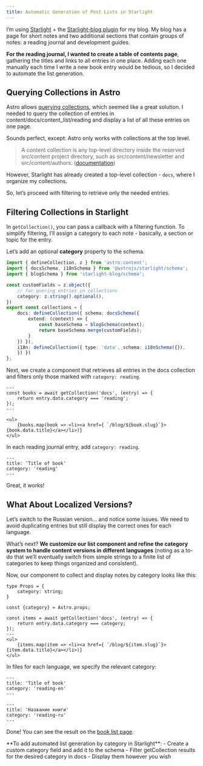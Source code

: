 ```yaml
---
title: Automatic Generation of Post Lists in Starlight
---
```



I’m using [Starlight](https://starlight.astro.build/) + the [Starlight-blog plugin](https://github.com/HiDeoo/starlight-blog) for my blog.
My blog has a page for short notes and two additional sections that contain groups of notes: a reading journal and development guides.

**For the reading journal, I wanted to create a table of contents page**, gathering the titles and links
to all entries in one place. Adding each one manually each time I write a new book entry would be tedious,
so I decided to automate the list generation.

## Querying Collections in Astro

Astro allows [querying collections](https://docs.astro.build/en/guides/content-collections/#querying-collections), which seemed like a great solution.
I needed to query the collection of entries in content/docs/content_list/reading and display a list of all these entries on one page.

Sounds perfect, except: Astro only works with collections at the top level.
> A content collection is any top-level directory inside the reserved src/content project directory, such as src/content/newsletter and src/content/authors.
> ([documentation](https://docs.astro.build/en/guides/content-collections/#what-are-content-collections))

However, Starlight has already created a top-level collection - `docs`, where I organize my collections.

So, let’s proceed with filtering to retrieve only the needed entries.

## Filtering Collections in Starlight

In `getCollection()`, you can pass a callback with a filtering function. To simplify filtering,
I’ll assign a category to each note - basically, a section or topic for the entry.

Let’s add an optional **category** property to the schema.
```ts title='src/content/config.ts' {5-8, 13}
import { defineCollection, z } from 'astro:content';
import { docsSchema, i18nSchema } from '@astrojs/starlight/schema';
import { blogSchema } from 'starlight-blog/schema';

const customFields = z.object({
	// for quering entries in collections
	category: z.string().optional(),
})
export const collections = {
	docs: defineCollection({ schema: docsSchema({
		extend: (context) => {
			const baseSchema = blogSchema(context);
			return baseSchema.merge(customFields);
		}
	}) }),
	i18n: defineCollection({ type: 'data', schema: i18nSchema({}),
	}) })
};

```


Next, we create a component that retrieves all entries in the docs collection and filters only those
marked with `category: reading`.

```tsx title='src/components/ReadingList.astro' {2-3}
---
const books = await getCollection('docs', (entry) => {
    return entry.data.category === 'reading';
});
---

<ul>
    {books.map(book => <li><a href={ `/blog/${book.slug}`}>{book.data.title}</a></li>)}
</ul>
```

In each reading journal entry, add `category: reading`.

```mdxjs title='src/content/docs/content_list/reading/bookTitle.mdx'
---
title: 'Title of book'
category: 'reading'
---
```

Great, it works!

## What About Localized Versions?
Let’s switch to the Russian version… and notice some issues. We need to avoid duplicating entries
but still display the correct ones for each language.

What’s next? **We customize our list component and refine the category system
to handle content versions in different languages**
(noting as a to-do that we’ll eventually switch from simple strings to a
finite list of categories to keep things organized and consistent).

Now, our component to collect and display notes by category looks like this:

```tsx title='src/components/ContentList.astro' {6-9}
type Props = {
    category: string;
}

const {category} = Astro.props;

const items = await getCollection('docs', (entry) => {
    return entry.data.category === category;
});
---
<ul>
    {items.map(item => <li><a href={ `/blog/${item.slug}`}>{item.data.title}</a></li>)}
</ul>
```

In files for each language, we specify the relevant category:
```mdxjs title='src/content/docs/content_list/reading/bookTitle.mdx' {3}
---
title: 'Title of book'
category: 'reading-en'
---
```

```mdxjs title='src/content/docs/ru/content_list/reading/bookTitle.mdx' {3}
---
title: 'Название книги'
category: 'reading-ru'
---
```

Done! You can see the result on the [book list page](/blog/content_list/reading/).

<Aside title='Summary'>
    **To add automated list generation by category in Starlight**:
    - Create a custom category field and add it to the schema
    - Filter getCollection results for the desired category in docs
    - Display them however you wish
</Aside>
